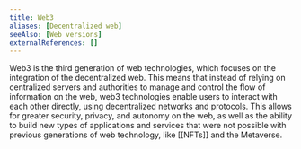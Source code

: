 ```yaml
---
title: Web3
aliases: [Decentralized web]
seeAlso: [Web versions]
externalReferences: []
---
```


Web3 is the third generation of web technologies, which focuses on the integration of the decentralized web. This means that instead of relying on centralized servers and authorities to manage and control the flow of information on the web, web3 technologies enable users to interact with each other directly, using decentralized networks and protocols. This allows for greater security, privacy, and autonomy on the web, as well as the ability to build new types of applications and services that were not possible with previous generations of web technology, like [[NFTs]] and the Metaverse.
